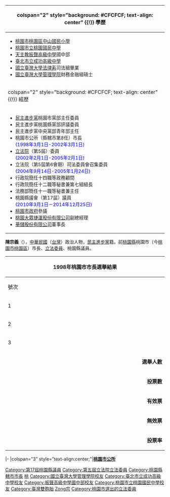 {{Infobox_officeholder
| name = 陳宗義
| image name =
| width = 
| office = [[桃園縣|桃園縣]][[桃園區|桃園市]]第8屆市長
| term_start = 1998年3月1日
| term_end = 2002年3月1日
| predecessor = [[李信宏|李信宏]] 
| successor = [[陳宗仁_(1959年)|陳宗仁]] 
| order2= {{ROC}}第5屆[[立法委員|立法委員]]
| term_start2= 2002年2月1日
| term_end2= 2005年2月1日
| constituency2= [[桃園縣選舉區|桃園縣選舉區]]
| order3= [[File:Emblem_of_Taoyuan_City.svg|23px]][[桃園縣議會|桃園縣議會]]第17屆議員
| term_start3= 2010年3月1日 
| term_end3= 2014年12月25日 
| constituency3= 第一選區（桃園市） 
| Sex = 男 
| Native place = [[臺北市|臺北市]]
| date of birth = {{Bda|1959|10|2}}
| party = {{Dpp|25px}}
| place of birth = 
}}
{| class="infobox bordered" style="width: 21em; font-size: 90%; text-align: left; float:right;" cellpadding="3"
|-
! colspan="2" style="background: #CFCFCF; text-align: center" {{!}} 學歷
|- 
| colspan="2" style="font-size: 90%" |<div style="text-align: left">
*[[桃園市桃園區中山國民小學|桃園市桃園區中山國民小學]]
*[[桃園市立桃園國民中學|桃園市立桃園國民中學]]
*[[天主教振聲高級中學|天主教振聲高級中學]]國中部
*[[臺北市立成功高級中學|臺北市立成功高級中學]]
*[[國立臺灣大學法律系|國立臺灣大學法律系]]司法組畢業
*[[國立臺灣大學管理學院|國立臺灣大學管理學院]]財務金融組碩士
|-
! colspan="2" style="background: #CFCFCF; text-align: center" {{!}} 經歷
|- 
| colspan="2" style="font-size: 90%" |<div style="text-align: left">
*[[民主進步黨|民主進步黨]]桃園市黨部主任委員
*民主進步黨桃園縣黨部評議委員
*民主進步黨中央黨部青年部主任
*桃園市公所（縣轄市第8任）市長<br><span style="color: blue;">(1998年3月1日-2002年3月1日)</span>
*[[立法院|立法院]]（第5屆）委員<br><span style="color: blue;">(2002年2月1日-2005年2月1日)</span>
*立法院（第5屆第6會期）司法委員會召集委員<br><span style="color: blue;">(2004年9月14日-2005年1月24日)</span> 
*行政院簡任十四職等政務顧問
*行政院簡任十二職等秘書兼第七組組長
*法務部簡任十一職等秘書兼主任
*桃園縣議會（第17屆）議員<br><span style="color: blue;">(2010年3月1日－2014年12月25日)</span>
*[[桃園市政府|桃園市政府]]參議
*[[桃園大眾捷運股份有限公司|桃園大眾捷運股份有限公司]]副總經理
*[[華儲股份有限公司|華儲股份有限公司]]董事長
</div>
|}

'''陳宗義'''（{{bd|1959年|10月2日|catIdx=C}}），[[中華民國|中華民國]]（[[台灣|台灣]]）政治人物，[[民主進步黨|民主進步黨]]籍。前[[桃園縣|桃園縣]]桃園市（今[[桃園市|桃園市]][[桃園區|桃園區]]）市長、[[立法委員|立法委員]]、桃園縣議員。

{|class="wikitable collapsible" style="text-align:center"
|-
! colspan="7" width=620px|1998年桃園市市長選舉結果
|-
!width=35|號次
!width=55| 候選人
!width=120| 政黨
!width=75| 得票數
!width=75| 得票率
!width=49| 當選標記
|-
|1||[[呂玉麟|呂玉麟]]||{{kmt}}||style="border-left:4px solid #000099;" align="right"|24,475
|align="right"|27.77%
|align="center"|
|-
|2||[[楊春風_(臺灣)|楊春風]]||{{nonp}}||style="border-left:4px solid #000000;" align="right"|25,410
|align="right"|28.83%
|align="center"|
|-
|3||'''陳宗義'''||{{DPP}}||style="border-left:4px solid #1B9431;" align="right"|38,249	
|align="right"|43.40%
|align="center"|[[File:Vote1.svg|20px]]
|- bgcolor=EEEEEE 
| colspan="3" align="right" | '''選舉人數''' || colspan="3" align="left" | 185,992		
|- bgcolor=EEEEEE 
| colspan="3" align="right" | '''投票數''' || colspan="3" align="left" |　91,551	
|- bgcolor=EEEEEE 
| colspan="3" align="right" | '''有效票''' || colspan="3" align="left" |　88,134
|- bgcolor=EEEEEE 
| colspan="3" align="right" | '''無效票''' || colspan="3" align="left" |　3417
|- bgcolor=EEEEEE 
| colspan="3" align="right" | '''投票率''' || colspan="3" align="left" |　49.22%
|}

{{start box}}
{{s-gov}}
|-
|colspan="3" style="text-align:center;"|'''[[桃園區|桃園市公所]]'''
{{s-before|[[李信宏|李信宏]]}}
{{s-title|桃園市市長|1998年3月1日－2002年3月1日}}
{{s-after|[[陳宗仁_(1959年)|陳宗仁]]}}
{{end box}}

{{中華民國第五屆立法委員}}

{{DEFAULTSORT:Chen陳}}
[[Category:第17屆桃園縣議員|Category:第17屆桃園縣議員]]
[[Category:第五屆立法院立法委員|Category:第五屆立法院立法委員]]
[[Category:桃園縣轄市市長|Category:桃園縣轄市市長]]
[[Category:民主進步黨籍立法委員|桃]]
[[Category:國立臺灣大學管理學院校友|Category:國立臺灣大學管理學院校友]]
[[Category:臺北市立成功高級中學校友|Category:臺北市立成功高級中學校友]]
[[Category:振聲高級中學國中部校友|Category:振聲高級中學國中部校友]]
[[Category:桃園市立桃園國民中學校友|Category:桃園市立桃園國民中學校友]]
[[Category:臺灣雙胞胎|Category:臺灣雙胞胎]]
[[Category:陳姓|Zong宗]]
[[Category:桃園市選出的立法委員|Category:桃園市選出的立法委員]]